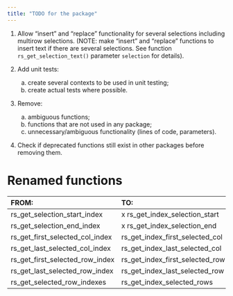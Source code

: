 ```yaml
---
title: "TODO for the package"
---
```


1) Allow "insert" and "replace" functionality for several selections
   including multirow selections.
   (NOTE: make "insert" and "replace" functions to insert text if there are
   several selections. See function `rs_get_selection_text()` parameter
   `selection` for details).

2) Add unit tests:
   a) create several contexts to be used in unit testing;
   b) create actual tests where possible.

3) Remove:
   a) ambiguous functions;
   b) functions that are not used in any package;
   c) unnecessary/ambiguous functionality (lines of code, parameters).

4) Check if deprecated functions still exist in other packages before removing
   them.


# Renamed functions

FROM:                               TO:
----------------------------------  ----------------------------------  ------------------------------------------
rs_get_selection_start_index        x rs_get_index_selection_start         rs_get_position_selection_start
rs_get_selection_end_index          x rs_get_index_selection_end           rs_get_position_selection_end
rs_get_first_selected_col_index     rs_get_index_first_selected_col
rs_get_last_selected_col_index      rs_get_index_last_selected_col       [!]
rs_get_first_selected_row_index     rs_get_index_first_selected_row      [.rmd]
rs_get_last_selected_row_index      rs_get_index_last_selected_row       [!remove]
rs_get_selected_row_indexes         rs_get_index_selected_rows
